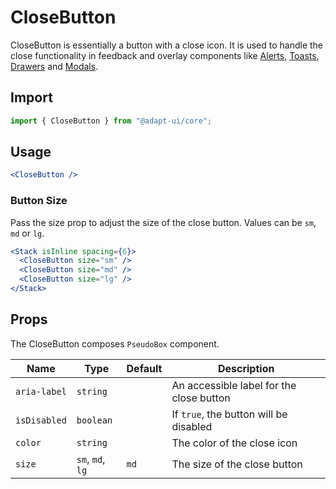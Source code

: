 
<SEO
  title="CloseButton"
  description="CloseButton is essentially a button with a close icon. It is used to handle the
close functionality in feedback and overlay components like Alerts, Toasts, Drawers and Modals"
/>

# CloseButton

CloseButton is essentially a button with a close icon. It is used to handle the
close functionality in feedback and overlay components like [Alerts](/alert),
[Toasts](/toast), [Drawers](/drawer) and [Modals](/modal).

## Import

```js
import { CloseButton } from "@adapt-ui/core";
```

## Usage

```jsx
<CloseButton />
```

### Button Size

Pass the size prop to adjust the size of the close button. Values can be `sm`,
`md` or `lg`.

```jsx
<Stack isInline spacing={6}>
  <CloseButton size="sm" />
  <CloseButton size="md" />
  <CloseButton size="lg" />
</Stack>
```

## Props

The CloseButton composes `PseudoBox` component.

| Name         | Type             | Default | Description                              |
| ------------ | ---------------- | ------- | ---------------------------------------- |
| `aria-label` | `string`         |         | An accessible label for the close button |
| `isDisabled` | `boolean`        |         | If `true`, the button will be disabled   |
| `color`      | `string`         |         | The color of the close icon              |
| `size`       | `sm`, `md`, `lg` | `md`    | The size of the close button             |
